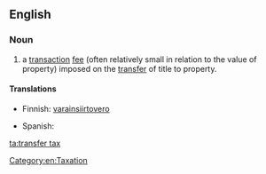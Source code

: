 ==English==
{{wikipedia}}
===Noun===
{{en-noun|es}}

# {{legal}} a [[transaction]] [[fee]] (often relatively small in relation to the value of property) imposed on the [[transfer]] of title to property.

====Translations====
{{trans-top|a transaction fee imposed on the transfer of title to property}}
* Finnish: [[varainsiirtovero]]
{{trans-mid}}
* Spanish: {{t-|es|impuesto de transferencia|m}}
{{trans-bottom}}

[[Category:en:Taxation]]

[[ta:transfer tax]]